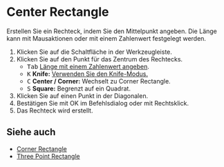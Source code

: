 
# Center Rectangle

<Reference shortcut='' command='Center Rectangle' button='Werkzeugleiste' />

Erstellen Sie ein Rechteck, indem Sie den Mittelpunkt angeben. Die Länge kann mit Mausaktionen oder mit einem Zahlenwert festgelegt werden.

1. Klicken Sie auf die Schaltfläche <ButtonIcon type="button-center-rectangle" /> in der Werkzeugleiste.
2. Klicken Sie auf den Punkt für das Zentrum des Rechtecks.
   - <kbd>Tab</kbd> [Länge mit einem Zahlenwert angeben](./sketching-essentials#specify-dimensions-numerically).
   - <kbd>K</kbd> **Knife:** [Verwenden Sie den Knife-Modus.](./sketching-essentials#use-knife-mode) 
   - <kbd>C</kbd> **Center / Corner:** Wechselt zu Corner Rectangle.
   - <kbd>S</kbd> **Square:** Begrenzt auf ein Quadrat.
3. Klicken Sie auf einen Punkt in der Diagonalen.
4. Bestätigen Sie mit OK im Befehlsdialog oder mit Rechtsklick.
5. Das Rechteck wird erstellt.

<VideoPlayer fileName="center-rectangle"/>

## Siehe auch
- [Corner Rectangle](./corner-rectangle)
- [Three Point Rectangle](./three-point-rectangle)

